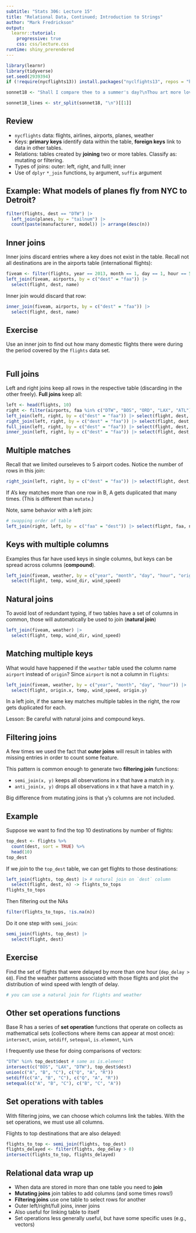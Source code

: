```yaml
---
subtitle: "Stats 306: Lecture 15"
title: "Relational Data, Continued; Introduction to Strings"
author: "Mark Fredrickson"
output: 
  learnr::tutorial:
    progressive: true
    css: css/lecture.css
runtime: shiny_prerendered
---
```



```r
library(learnr)
library(tidyverse)
set.seed(2939394)
if (!require(nycflights13)) install.packages("nyclfights13", repos = "http://cran.us.r-project.org")

sonnet18 <- "Shall I compare thee to a summer's day?\nThou art more lovely and more temperate:\nRough winds do shake the darling buds of May,\nAnd summer's lease hath all too short a date;\nSometime too hot the eye of heaven shines,\nAnd often is his gold complexion dimm'd;\nAnd every fair from fair sometime declines,\nBy chance or nature's changing course untrimm'd;\nBut thy eternal summer shall not fade,\nNor lose possession of that fair thou ow'st;\nNor shall death brag thou wander'st in his shade,\nWhen in eternal lines to time thou grow'st:\n\tSo long as men can breathe or eyes can see,\n\tSo long lives this, and this gives life to thee."

sonnet18_lines <- str_split(sonnet18, "\n")[[1]]
```

## Review

* `nycflights` data: flights, airlines, airports, planes, weather
* Keys: **primary keys** identify data within the table, **foreign keys** link to data in other tables.
* Relations: tables created by **joining** two or more tables. Classify as: mutating or filtering.
* Types of joins: outer: left, right, and fulll; inner
* Use of `dplyr` `*_join` functions, `by` argument, `suffix` argument

## Example: What models of planes fly from NYC to Detroit?

```r
filter(flights, dest == "DTW") |>
  left_join(planes, by = "tailnum") |>
  count(paste(manufacturer, model)) |> arrange(desc(n))
```


## Inner joins

Inner joins discard entries where a key does not exist in the table. Recall not all destinations are in the airports table (international flights):

```r
fiveam <- filter(flights, year == 2013, month == 1, day == 1, hour == 5)
left_join(fiveam, airports, by = c("dest" = "faa")) |>
  select(flight, dest, name)
```

Inner join would discard that row:
```r
inner_join(fiveam, airports, by = c("dest" = "faa")) |>
  select(flight, dest, name)
```

## Exercise

Use an inner join to find out how many domestic flights there were during the period covered by the `flights` data set.

```r

```

## Full joins

Left and right joins keep all rows in the respective table (discarding in the other freely). **Full joins** keep all:

```r
left <- head(flights, 10)
right <- filter(airports, faa %in% c("DTW", "BOS", "ORD", "LAX", "ATL"))
left_join(left, right, by = c("dest" = "faa")) |> select(flight, dest, name)
right_join(left, right, by = c("dest" = "faa")) |> select(flight, dest, name)
full_join(left, right, by = c("dest" = "faa")) |> select(flight, dest, name)
inner_join(left, right, by = c("dest" = "faa")) |> select(flight, dest, name)
```

## Multiple matches

Recall that we limited ourseleves to 5 airport codes. Notice the number of rows in this join:

```r
right_join(left, right, by = c("dest" = "faa")) |> select(flight, dest, name)
```

If A's key matches more than one row in B, A gets duplicated that many times. (This is different than `mutate`.)

Note, same behavior with a left join:

```r
# swapping order of table
left_join(right, left, by = c("faa" = "dest")) |> select(flight, faa, name)
```


## Keys with multiple columns

Examples thus far have used keys in single columns, but keys can be spread across columns (**compound**). 

```r
left_join(fiveam, weather, by = c("year", "month", "day", "hour", "origin")) |>
  select(flight, temp, wind_dir, wind_speed)
```

## Natural joins

To avoid lost of redundant typing, if two tables have a set of columns in common, those will automatically be used to join (**natural join**)

```r
left_join(fiveam, weather) |>
  select(flight, temp, wind_dir, wind_speed)
```

## Matching multiple keys

What would have happened if the `weather` table used the column name `airport` instead of `origin`? Since `airport` is not a column in `flights`:

```r
left_join(fiveam, weather, by = c("year", "month", "day", "hour")) |>
  select(flight, origin.x, temp, wind_speed, origin.y)
```

In a left join, if the same key matches multiple tables in the right, the row gets duplicated for each.

Lesson: Be careful with natural joins and compound keys.

## Filtering joins

A few times we used the fact that **outer joins** will result in tables with missing entries in order to count some feature.

This pattern is common enough to generate two **filtering join** functions:

- `semi_join(x, y)` keeps all observations in x that have a match in y.
- `anti_join(x, y)` drops all observations in x that have a match in y.

Big difference from mutating joins is that `y`'s columns are not included.

## Example

Suppose we want to find the top 10 destinations by number of flights:

```r
top_dest <- flights %>%
  count(dest, sort = TRUE) %>%
  head(10)
top_dest
```

If we *join* to the `top_dest` table, we can get flights to those destinations:

```r
left_join(flights, top_dest) |> # natural join on `dest` column
  select(flight, dest, n) -> flights_to_tops
flights_to_tops
```
Then filtering out the NAs
```r
filter(flights_to_tops, !is.na(n))
```

Do it one step with `semi_join`:

```r
semi_join(flights, top_dest) |>
  select(flight, dest)
```

## Exercise

Find the set of flights that were delayed by more than one hour (`dep_delay > 60`). Find the weather patterns associated with those flights and plot the distribution of wind speed with length of delay.

```r
# you can use a natural join for flights and weather

```

## Other set operations functions

Base R has a series of **set operation** functions that operate on collects as mathematical sets (collections where items can appear at most once): `intersect`, `union`, `setdiff`, `setequal`, `is.element`, `%in%`

I frequently use these for doing comparisons of vectors:
```r
"DTW" %in% top_dest$dest # same as is.element
intersect(c("BOS", "LAX", "DTW"), top_dest$dest)
union(c("A", "B", "C"), c("Q", "A", "R"))
setdiff(c("A", "B", "C"), c("Q", "A", "R"))
setequal(c("A", "B", "C"), c("B", "C", "A"))
```

## Set operations with tables

With filtering joins, we can choose which columns link the tables. With the set operations, we must use all columns.

Flights to top destinations that are also delayed:
```r
flights_to_top <- semi_join(flights, top_dest) 
flights_delayed <- filter(flights, dep_delay > 0)
intersect(flights_to_top, flights_delayed)
```

## Relational data wrap up

* When data are stored in more than one table you need to **join**
* **Mutating joins** join tables to add columns (and some times rows!)
* **Filtering joins** use one table to select rows for another
* Outer left/right/full joins, inner joins
* Also useful for linking table to itself 
* Set operations less generally useful, but have some specific uses (e.g., vectors)

